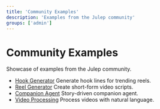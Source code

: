 ```yaml
---
title: 'Community Examples'
description: 'Examples from the Julep community'
groups: ['admin']
---
```


# Community Examples

Showcase of examples from the Julep community.

- [Hook Generator](https://github.com/julep-ai/julep/blob/dev/cookbooks/04-hook-generator-trending-reels.ipynb)
  Generate hook lines for trending reels.
- [Reel Generator](https://github.com/julep-ai/julep/blob/dev/cookbooks/10-reel-generator.ipynb)
  Create short-form video scripts.
- [Companion Agent](https://github.com/julep-ai/julep/blob/dev/cookbooks/09-companion-agent.ipynb)
  Story-driven companion agent.
- [Video Processing](https://github.com/julep-ai/julep/blob/dev/cookbooks/05-video-processing-with-natural-language.ipynb)
  Process videos with natural language.
